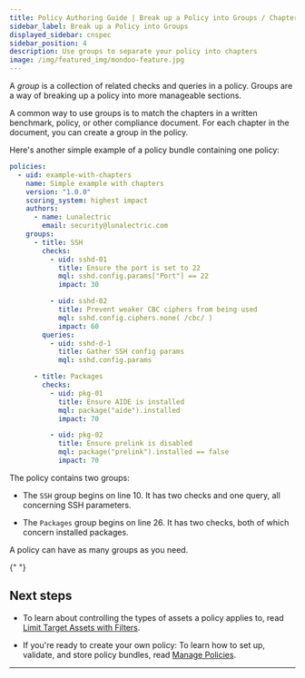 ```yaml
---
title: Policy Authoring Guide | Break up a Policy into Groups / Chapters
sidebar_label: Break up a Policy into Groups
displayed_sidebar: cnspec
sidebar_position: 4
description: Use groups to separate your policy into chapters
image: /img/featured_img/mondoo-feature.jpg
---
```


A _group_ is a collection of related checks and queries in a policy. Groups are a way of breaking up a policy into more manageable sections.

A common way to use groups is to match the chapters in a written benchmark, policy, or other compliance document. For each chapter in the document, you can create a group in the policy.

Here's another simple example of a policy bundle containing one policy:

```yaml showLineNumbers
policies:
  - uid: example-with-chapters
    name: Simple example with chapters
    version: "1.0.0"
    scoring_system: highest impact
    authors:
      - name: Lunalectric
        email: security@lunalectric.com
    groups:
      - title: SSH
        checks:
          - uid: sshd-01
            title: Ensure the port is set to 22
            mql: sshd.config.params["Port"] == 22
            impact: 30

          - uid: sshd-02
            title: Prevent weaker CBC ciphers from being used
            mql: sshd.config.ciphers.none( /cbc/ )
            impact: 60
        queries:
          - uid: sshd-d-1
            title: Gather SSH config params
            mql: sshd.config.params

      - title: Packages
        checks:
          - uid: pkg-01
            title: Ensure AIDE is installed
            mql: package("aide").installed
            impact: 70

          - uid: pkg-02
            title: Ensure prelink is disabled
            mql: package("prelink").installed == false
            impact: 70
```

The policy contains two groups:

- The `SSH` group begins on line 10. It has two checks and one query, all concerning SSH parameters.

- The `Packages` group begins on line 26. It has two checks, both of which concern installed packages.

A policy can have as many groups as you need.


<Partial />{" "}

## Next steps

- To learn about controlling the types of assets a policy applies to, read [Limit Target Assets with Filters](/cnspec/cnspec-policies/write/filters/).

- If you're ready to create your own policy: To learn how to set up, validate, and store policy bundles, read [Manage Policies](/cnspec/cnspec-policies/cnspec-manage-policies/).

---
